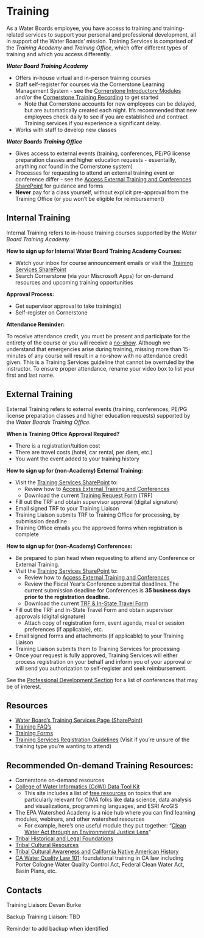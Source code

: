 # Training

As a Water Boards employee, you have access to training and training-related services to support your personal and professional development, all in support of the Water Boards' mission. Training Services is comprised of the *Training Academy* and *Training Office*, which offer different types of training and which you access differently.

***Water Board Training Academy***

-   Offers in-house virtual and in-person training courses
-   Staff self-register for courses via the Cornerstone Learning Management System - see the [Cornerstone Introductory Modules](https://cawaterboards.sharepoint.com/Training/SitePages/Cornerstone-Introductory-Modules.aspx) and/or the [Cornerstone Training Recording](https://cawaterboards.sharepoint.com/:v:/r/Training/Documents/Training%20Corner%20Newsletters/Cornerstone%20Training%20Video.mp4?csf=1&web=1&e=YtjuDO) to get started
    -   Note that Cornerstone accounts for new employees can be delayed, but are automatically created each night. It's recommended that new employees check daily to see if you are established and contract Training services if you experience a significant delay.
-   Works with staff to develop new classes

***Water Boards Training Office***

-   Gives ​​​​​​access to external events (training, conferences, PE/PG license preparation classes and higher education requests - essentailly, anything *not* found in the Cornerstone system)
-   Processes for requesting to attend an external training event or conference differ - see the [Access External Training and Conferences SharePoint](https://cawaterboards.sharepoint.com/Training/SitePages/Access-External-Training-and-Conferences.aspx) for guidance and forms
-   **Never** pay for a class yourself, without explicit pre-approval from the Training Office (or you won't be eligible for reimbursement)

## Internal Training

Internal Training refers to in-house training courses supported by the *Water Board Training Academy.*

**How to sign up for Internal Water Board Training Academy Courses:**

-   Watch your inbox for course announcement emails or visit the [Training Services SharePoint](https://cawaterboards.sharepoint.com/Training/SitePages/Home.aspx)
-   Search Cornerstone (via your Miscrosoft Apps) for on-demand resources and upcoming training opportunities

**Approval Process:**

-   Get supervisor approval to take training(s)
-   Self-register on Cornerstone

**Attendance Reminder:**

To receive attendance credit, you must be present and participate for the entirety of the course or you will receive a [no-show](https://cawaterboards.sharepoint.com/Training/SitePages/Training-Services-Registration-Guidelines.aspx#training-services-no-show-guidelines "https://cawaterboards.sharepoint.com/Training/SitePages/Training-Services-Registration-Guidelines.aspx#training-services-no-show-guidelines"). Although we understand that emergencies arise during training, missing more than 15-minutes of any course will result in a no-show with no attendance credit given. This is a Training Services guideline that cannot be overruled by the instructor. To ensure proper attendance, rename your video box to list your first and last name. 

## External Training

External Training refers to external events (training, conferences, PE/PG license preparation classes and higher education requests) supported by the *Water Boards Training Office*.

**When is Training Office Approval Required?**

-   There is a registration/tuition cost
-   There are travel costs (hotel, car rental, per diem, etc.)
-   You want the event added to your training history 

**How to sign up for (non-Academy) External Training:**

-   Visit the [Training Services SharePoint](https://cawaterboards.sharepoint.com/Training/SitePages/Home.aspx) to:
    -   Review how to [Access External Training and Conferences](https://cawaterboards.sharepoint.com/Training/SitePages/Access-External-Training-and-Conferences.aspx)
    -   Download the current [Training Request Form](https://cawaterboards.sharepoint.com/Training/SitePages/Forms.aspx) (TRF)
-   Fill out the TRF and obtain supervisor approval (digital signature)​
-   Email signed TRF to your Training Liaison
-   Training Liaison submits TRF to Training Office for processing, by submission deadline
-   Training Office emails you the approved forms when registration is complete

**How to sign up for (non-Academy) Conferences:**

-   Be prepared to plan head when requesting to attend any Conference or External Training.
-   Visit the [Training Services SharePoint](https://cawaterboards.sharepoint.com/Training/SitePages/Home.aspx) to:
    -   Review how to [Access External Training and Conferences](https://cawaterboards.sharepoint.com/Training/SitePages/Access-External-Training-and-Conferences.aspx)
    -   Review the Fiscal Year's Conference submittal deadlines. The current submission deadline for Conferences is **35 business days prior to the registration deadline.**
    -   Download the current [TRF & In-State Travel Form](https://cawaterboards.sharepoint.com/Training/SitePages/Forms.aspx)
-   Fill out the TRF and In-State Travel Form and obtain supervisor approvals (digital signature)​
    -   Attach copy of registration form, event agenda, meal or session preferences (if applicable), etc.​
-   Email signed forms and attachments (if applicable) to your Training Liaison
-   Training Liaison submits them to Training Services for processing
-   Once your request is fully approved, Training Services will either process registration on your behalf and inform you of your approval or will send you authorization to self-register and seek reimbursement.

See the [Professional Development Section](https://cawaterboarddatacenter.github.io/swamp-manual/development.html) for a list of conferences that may be of interest.

## Resources

-   [Water Board's Training Services Page (SharePoint)](https://cawaterboards.sharepoint.com/Training/SitePages/Home.aspx) 
-   [Training FAQ's](https://cawaterboards.sharepoint.com/Training/SitePages/FAQ.aspx) 
-   [Training Forms](https://cawaterboards.sharepoint.com/Training/SitePages/Forms.aspx) 
-   [Training Services Registration Guidelines](https://cawaterboards.sharepoint.com/Training/SitePages/Training-Services-Registration-Guidelines.aspx#training-services-registration-guidelines) (Visit if you're unsure of the training type you're wanting to attend)

## Recommended On-demand Training Resources:

-   Cornerstone on-demand resources
-   [College of Water Informatics (CoWI) Data Tool Kit](https://www.waterboards.ca.gov/resources/oima/cowi/data_training.html)
    -   This site includes a list of [free resources](https://www.waterboards.ca.gov/resources/oima/cowi/data_training.html#data_science) on topics that are particularly relevant for OIMA folks like data science, data analysis and visualizations, programming languages, and ESRI ArcGIS
-   The EPA Watershed Academy is a nice hub where you can find learning modules, webinars, and other watershed resources
    -   For example, here's one useful module they put together: "[Clean Water Act through an Environmental Justice Lens](https://www.epa.gov/watershedacademy/clean-water-act-through-environmental-justice-lens-module)"
-   [Tribal Historical and Legal Foundations](https://waternet.waterboards.ca.gov/training/videos/tribal_training1.mp4)
-   [Tribal Cultural Resources](https://waternet.waterboards.ca.gov/training/videos/tribal_training2.mp4)
-   [Tribal Cultural Awareness and California Native American History](https://www.youtube.com/watch?v=PttFI1WvTTY)
-   [CA Water Quality Law 101](https://waternet.waterboards.ca.gov/wndata/videos/wq_law_101/wqlaw.mp4): foundational training in CA law including Porter Cologne Water Quality Control Act, Federal Clean Water Act, Basin Plans, etc.  

## **Contacts**

Training Liaison: Devan Burke

Backup Training Liaison: TBD

::: callout-note
Reminder to add backup when identified
:::
